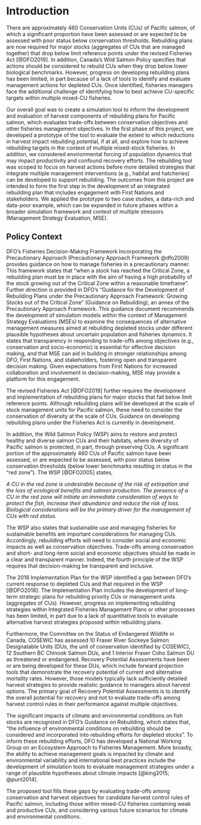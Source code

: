 # Introduction
There are approximately 460 Conservation Units (CUs) of Pacific salmon, of which a significant proportion have been assessed or are expected to be assessed with poor status below conservation thresholds. Rebuilding plans are now required for major stocks (aggregates of CUs that are managed together) that drop below limit reference points under the revised Fisheries Act [@DFO2019]. In addition, Canada’s Wild Salmon Policy specifies that actions should be considered to rebuild CUs when they drop below lower biological benchmarks. However, progress on developing rebuilding plans has been limited, in part because of a lack of tools to identify and evaluate management actions for depleted CUs. Once identified, fisheries managers face the additional challenge of identifying how to best achieve CU-specific targets within multiple mixed-CU fisheries.

Our overall goal was to create a simulation tool to inform the development and evaluation of harvest components of rebuilding plans for Pacific salmon, which evaluates trade-offs between conservation objectives and other fisheries management objectives. In the first phase of this project, we developed a prototype of the tool to evaluate the extent to which reductions in harvest impact rebuilding potential, if at all, and explore how to achieve rebuilding targets in the context of multiple mixed-stock fisheries. In addition, we considered environmental forcing of population dynamics that may impact productivity and confound recovery efforts. The rebuilding tool was scoped to focus on harvest actions before more detailed strategies that integrate multiple management interventions (e.g., habitat and hatcheries) can be developed to support rebuilding. The outcomes from this project are intended to form the first step in the development of an integrated rebuilding plan that includes engagement with First Nations and stakeholders. We applied the prototype to two case studies, a data-rich and data-poor example, which can be expanded in future phases within a broader simulation framework and context of multiple stressors (Management Strategy Evaluation, MSE). 

## Policy Context 
DFO’s Fisheries Decision-Making Framework Incorporating the Precautionary Approach (Precautionary Approach Framework @dfo2009) provides guidance on how to manage fisheries in a precautionary manner. This framework states that “when a stock has reached the Critical Zone, a rebuilding plan must be in place with the aim of having a high probability of the stock growing out of the Critical Zone within a reasonable timeframe”. Further direction is provided in DFO’s “Guidance for the Development of Rebuilding Plans under the Precautionary Approach Framework: Growing Stocks out of the Critical Zone” (Guidance on Rebuilding), an annex of the Precautionary Approach Framework. This guidance document recommends the development of simulation models within the context of Management Strategy Evaluations (MSEs) to examine the consequences of alternative management measures aimed at rebuilding depleted stocks under different plausible hypotheses about uncertain population and fisheries dynamics. It states that transparency in responding to trade-offs among objectives (e.g., conservation and socio-economic) is essential for effective decision making, and that MSE can aid in building in stronger relationships among DFO, First Nations, and stakeholders, fostering open and transparent decision making. Given expectations from First Nations for increased collaboration and involvement in decision-making, MSE may provide a platform for this engagement. 

The revised Fisheries Act [@DFO2019] further requires the development and implementation of rebuilding plans for major stocks that fall below limit reference points. Although rebuilding plans will be developed at the scale of stock management units for Pacific salmon, these need to consider the conservation of diversity at the scale of CUs. Guidance on developing rebuilding plans under the Fisheries Act is currently in development.

In addition, the Wild Salmon Policy (WSP) aims to restore and protect healthy and diverse salmon CUs and their habitats, where diversity of Pacific salmon is protected, in part, through preserving CUs. A significant portion of the approximately 460 CUs of Pacific salmon have been assessed, or are expected to be assessed, with poor status below conservation thresholds (below lower benchmarks resulting in status in the “red zone”). The WSP [@DFO2005] states, 

*A CU in the red zone is undesirable because of the risk of extirpation and the loss of ecological benefits and salmon production. The presence of a CU in the red zone will initiate an immediate consideration of ways to protect the fish, increase their abundance and reduce the risk of loss. Biological considerations will be the primary driver for the management of CUs with red status.*

The WSP also states that sustainable use and managing fisheries for sustainable benefits are important considerations for managing CUs. Accordingly, rebuilding efforts will need to consider social and economic impacts as well as conservation objectives. Trade-offs among conservation and short- and long-term social and economic objectives should be made in a clear and transparent manner. Indeed, the fourth principle of the WSP requires that decision-making be transparent and inclusive. 

The 2018 Implementation Plan for the WSP identified a gap between DFO’s current response to depleted CUs and that required in the WSP [@DFO2018]. The Implementation Plan includes the development of long-term strategic plans for rebuilding priority CUs or management units (aggregates of CUs). However, progress on implementing rebuilding strategies within Integrated Fisheries Management Plans or other processes has been limited, in part due to a lack of quantitative tools to evaluate alternative harvest strategies proposed within rebuilding plans.

Furthermore, the Committee on the Status of Endangered Wildlife in Canada, COSEWIC has assessed 10 Fraser River Sockeye Salmon Designatable Units (DUs, the unit of conservation identified by COSEWIC), 12 Southern BC Chinook Salmon DUs, and 1 Interior Fraser Coho Salmon DU as threatened or endangered. Recovery Potential Assessments have been or are being developed for these DUs, which include forward projection tools that demonstrate the recovery potential of current and alternative mortality rates. However, those models typically lack sufficiently detailed harvest strategies to provide realistic guidance to managers about harvest options. The primary goal of Recovery Potential Assessments is to identify the overall potential for recovery and not to evaluate trade-offs among harvest control rules in their performance against multiple objectives. 

The significant impacts of climate and environmental conditions on fish stocks are recognized in DFO’s Guidance on Rebuilding, which states that, “the influence of environmental conditions on rebuilding should be considered and incorporated into rebuilding efforts for depleted stocks”. To inform these rebuilding efforts, DFO has developed a National Working Group on an Ecosystem Approach to Fisheries Management. More broadly, the ability to achieve management goals is impacted by climate and environmental variability and international best practices include the development of simulation tools to evaluate management strategies under a range of plausible hypotheses about climate impacts [@king2015; @punt2014]. 

The proposed tool fills these gaps by evaluating trade-offs among conservation and harvest objectives for candidate harvest control rules of Pacific salmon, including those within mixed-CU fisheries containing weak and productive CUs, and considering various future scenarios for climate and environmental conditions.
